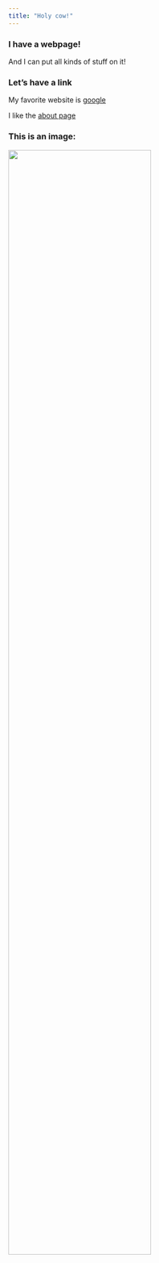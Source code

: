 ```yaml
---
title: "Holy cow!"
---
```


### I have a webpage!

And I can put all kinds of stuff on it!

### Let's have a link

My favorite website is [google](https://www.google.com)

I like the [about page](about.html)

### This is an image:

<img src="images/image.png" style="width:75%">